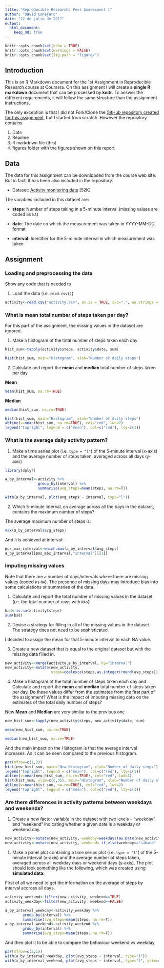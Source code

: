 ```yaml
---
title: "Reproducible Research: Peer Assessment 1"
author: "David Conejero"
date: "22 de julio de 2017"
output: 
  html_document:
    keep_md: true
---
```


```r
knitr::opts_chunk$set(echo = TRUE)
knitr::opts_chunk$set(warnings = FALSE)
knitr::opts_chunk$set(fig.path = "figure/")
```

## Introduction

This is an R Markdown document for the 1st Assignment in Reproducible Research course at Coursera.
On this assignment I will create a **single R markdown** document that can be processed by **knitr**. To answer the different requirements, it will follow the same structure than the assignment instructions.

The only exception is that I did not Fork/Clone the [GitHub repository created for this
assignment](http://github.com/rdpeng/RepData_PeerAssessment1), but I started from scratch.
However the repository contains

1) Data
2) Readme
3) R markdown file (this)
4) figures folder with the figures shown on this report


## Data

The data for this assignment can be downloaded from the course web
site. But in fact, it has been also included in the repository.

* Dataset: [Activity monitoring data](https://d396qusza40orc.cloudfront.net/repdata%2Fdata%2Factivity.zip) [52K]

The variables included in this dataset are:

* **steps**: Number of steps taking in a 5-minute interval (missing
    values are coded as `NA`)

* **date**: The date on which the measurement was taken in YYYY-MM-DD
    format

* **interval**: Identifier for the 5-minute interval in which
    measurement was taken


## Assignment

### Loading and preprocessing the data

Show any code that is needed to

1. Load the data (i.e. `read.csv()`)

```r
activity<-read.csv("activity.csv", as.is = TRUE, dec=".", na.strings = "NA")
```

### What is mean total number of steps taken per day?

For this part of the assignment, the missing values in the dataset are ignored.

1. Make a histogram of the total number of steps taken each day

```r
hist_sum<-tapply(activity$steps, activity$date, sum)

hist(hist_sum, main="Histogram", xlab="Number of daily steps")
```

2. Calculate and report the **mean** and **median** total number of steps taken per day

**Mean**
```r
mean(hist_sum, na.rm=TRUE)
```

**Median**
```r
median(hist_sum, na.rm=TRUE)
```

```r
hist(hist_sum, main="Histogram", xlab="Number of daily steps")
abline(v=mean(hist_sum, na.rm=TRUE), col="red", lwd=2)
legend("topright", legend = c("mean"), col=c("red"), lty=c(1))
```

### What is the average daily activity pattern?

1. Make a time series plot (i.e. `type = "l"`) of the 5-minute interval (x-axis)
and the average number of steps taken, averaged across all days (y-axis)

```r
library(dplyr)

a_by_interval<-activity %>% 
               group_by(interval) %>% 
               summarise(avg_steps=mean(steps, na.rm=T))

with(a_by_interval, plot(avg_steps ~ interval, type="l"))

```

2. Which 5-minute interval, on average across all the days in the dataset, 
contains the maximum number of steps?

The average maximum number of steps is:
```r

max(a_by_interval$avg_steps)
```

And it is achieved at interval:
```r
pos_max_interval<-which.max(a_by_interval$avg_steps)
a_by_interval[pos_max_interval,"interval"][[1]]
```

### Imputing missing values

Note that there are a number of days/intervals where there are missing
values (coded as `NA`). The presence of missing days may introduce
bias into some calculations or summaries of the data.

1. Calculate and report the total number of missing values in the dataset (i.e. the total number of rows with `NA`s)

```r
bad<-is.na(activity$steps)
sum(bad)
```

2. Devise a strategy for filling in all of the missing values in the dataset. The strategy does not need to be sophisticated. 

I decided to assign the mean for that 5-minute interval to each NA value.

3. Create a new dataset that is equal to the original dataset but with the missing data filled in.

```r
new_activity<-merge(activity,a_by_interval, by="interval")
new_activity<-mutate(new_activity,
                     steps=coalesce(steps,as.integer(round(avg_steps))))
```

4. Make a histogram of the total number of steps taken each day and Calculate and report the **mean** and **median** total number of steps taken per day. Do these values differ from the estimates from the first part of the assignment? What is the impact of imputing missing data on the estimates of the total daily number of steps?

New **Mean** and **Median** are very similar to the previous one
```r
new_hist_sum<-tapply(new_activity$steps, new_activity$date, sum)

mean(new_hist_sum, na.rm=TRUE)

median(new_hist_sum, na.rm=TRUE)
```

And the main impact on the Histogram is that the average interval increases. As
it can be seen compared to the previous histogram.

```r
par(mfrow=c(1,2))
hist(new_hist_sum, main="New Histogram", xlab="Number of daily steps")
legend("topright", legend = c("mean"), col=c("red"), lty=c(1))
abline(v=mean(new_hist_sum, na.rm=TRUE), col="red", lwd=2)
hist(hist_sum, ylim=c(0,35), main="Histogram", xlab="Number of daily steps")
abline(v=mean(hist_sum, na.rm=TRUE), col="red", lwd=2)
legend("topright", legend = c("mean"), col=c("red"), lty=c(1))
```

### Are there differences in activity patterns between weekdays and weekends?


1. Create a new factor variable in the dataset with two levels -- "weekday" and "weekend" indicating whether a given date is a weekday or weekend day.

```r
new_activity<-mutate(new_activity, weekday=weekdays(as.Date(new_activity$date)))
new_activity<-mutate(new_activity, weekend= if_else(weekday=="sábado" | weekday=="domingo", TRUE, FALSE))

```


1. Make a panel plot containing a time series plot (i.e. `type = "l"`) of the 5-minute interval (x-axis) and the average number of steps taken, averaged across all weekday days or weekend days (y-axis). The plot should look something like the following, which was created using **simulated data**:

First of all we need to get the information on the average of steps by interval accross all days.

```r
activity_weekend<-filter(new_activity, weekend==TRUE)
activity_weekday<-filter(new_activity, weekend==FALSE)

a_by_interval_weekday<-activity_weekday %>% 
        group_by(interval) %>% 
        summarise(avg_steps=mean(steps, na.rm=T))
a_by_interval_weekend<-activity_weekend %>% 
        group_by(interval) %>% 
        summarise(avg_steps=mean(steps, na.rm=T))
```

And then plot it to be able to compare the behaviour weekend vs weekday
```r
par(mfrow=c(2,1))
with(a_by_interval_weekday, plot(avg_steps ~ interval, type="l"))
with(a_by_interval_weekend, plot(avg_steps ~ interval, type="l", ylim=c(0,250)))
```